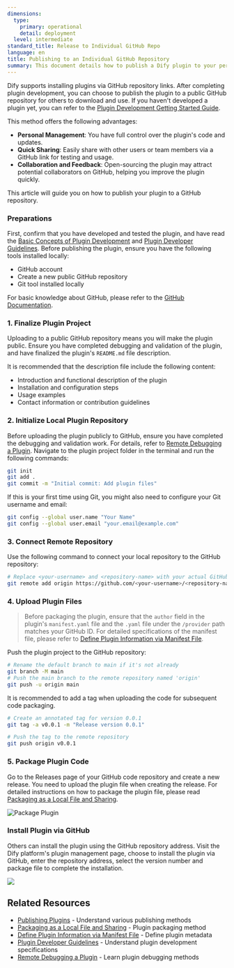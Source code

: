 ```yaml
---
dimensions:
  type:
    primary: operational
    detail: deployment
  level: intermediate
standard_title: Release to Individual GitHub Repo
language: en
title: Publishing to an Individual GitHub Repository
summary: This document details how to publish a Dify plugin to your personal GitHub repository, including preparations, initializing the local plugin repository, connecting to the remote repository, uploading plugin files, packaging plugin code, and the complete process of installing the plugin via GitHub. This method allows developers to fully manage their plugin code and updates.
---
```


Dify supports installing plugins via GitHub repository links. After completing plugin development, you can choose to publish the plugin to a public GitHub repository for others to download and use. If you haven't developed a plugin yet, you can refer to the [Plugin Development Getting Started Guide](/plugin_dev_en/0211-getting-started-dify-tool.en).

This method offers the following advantages:

*   **Personal Management**: You have full control over the plugin's code and updates.
*   **Quick Sharing**: Easily share with other users or team members via a GitHub link for testing and usage.
*   **Collaboration and Feedback**: Open-sourcing the plugin may attract potential collaborators on GitHub, helping you improve the plugin quickly.

This article will guide you on how to publish your plugin to a GitHub repository.

### Preparations

First, confirm that you have developed and tested the plugin, and have read the [Basic Concepts of Plugin Development](/plugin_dev_en/0111-getting-started-dify-plugin.en) and [Plugin Developer Guidelines](/plugin_dev_en/0312-contributor-covenant-code-of-conduct.en). Before publishing the plugin, ensure you have the following tools installed locally:

*   GitHub account
*   Create a new public GitHub repository
*   Git tool installed locally

For basic knowledge about GitHub, please refer to the [GitHub Documentation](https://docs.github.com/en/repositories/creating-and-managing-repositories/creating-a-new-repository).

### 1. Finalize Plugin Project

Uploading to a public GitHub repository means you will make the plugin public. Ensure you have completed debugging and validation of the plugin, and have finalized the plugin's `README.md` file description.

It is recommended that the description file include the following content:

*   Introduction and functional description of the plugin
*   Installation and configuration steps
*   Usage examples
*   Contact information or contribution guidelines

### 2. Initialize Local Plugin Repository

Before uploading the plugin publicly to GitHub, ensure you have completed the debugging and validation work. For details, refer to [Remote Debugging a Plugin](/plugin_dev_en/0411-remote-debug-a-plugin.en). Navigate to the plugin project folder in the terminal and run the following commands:

```bash
git init
git add .
git commit -m "Initial commit: Add plugin files"
```

If this is your first time using Git, you might also need to configure your Git username and email:

```bash
git config --global user.name "Your Name"
git config --global user.email "your.email@example.com"
```

### 3. Connect Remote Repository

Use the following command to connect your local repository to the GitHub repository:

```bash
# Replace <your-username> and <repository-name> with your actual GitHub username and repository name
git remote add origin https://github.com/<your-username>/<repository-name>.git
```

### 4. Upload Plugin Files

> Before packaging the plugin, ensure that the `author` field in the plugin's `manifest.yaml` file and the `.yaml` file under the `/provider` path matches your GitHub ID. For detailed specifications of the manifest file, please refer to [Define Plugin Information via Manifest File](/plugin_dev_en/0411-plugin-info-by-manifest.en).

Push the plugin project to the GitHub repository:

```bash
# Rename the default branch to main if it's not already
git branch -M main
# Push the main branch to the remote repository named 'origin'
git push -u origin main
```

It is recommended to add a tag when uploading the code for subsequent code packaging.

```bash
# Create an annotated tag for version 0.0.1
git tag -a v0.0.1 -m "Release version 0.0.1"

# Push the tag to the remote repository
git push origin v0.0.1
```

### 5. Package Plugin Code

Go to the Releases page of your GitHub code repository and create a new release. You need to upload the plugin file when creating the release. For detailed instructions on how to package the plugin file, please read [Packaging as a Local File and Sharing](/plugin_dev_en/0322-release-by-file.en).

![Package Plugin](https://assets-docs.dify.ai/2024/12/5cb4696348cc6903e380287fce8f529d.png)

### Install Plugin via GitHub

Others can install the plugin using the GitHub repository address. Visit the Dify platform's plugin management page, choose to install the plugin via GitHub, enter the repository address, select the version number and package file to complete the installation.

![](https://assets-docs.dify.ai/2024/12/3c2612349c67e6898a1f33a7cc320468.png)

## Related Resources

-   [Publishing Plugins](/plugin_dev_en/0321-release-overview.en) - Understand various publishing methods
-   [Packaging as a Local File and Sharing](/plugin_dev_en/0322-release-by-file.en) - Plugin packaging method
-   [Define Plugin Information via Manifest File](/plugin_dev_en/0411-plugin-info-by-manifest.en) - Define plugin metadata
-   [Plugin Developer Guidelines](/plugin_dev_en/0312-contributor-covenant-code-of-conduct.en) - Understand plugin development specifications
-   [Remote Debugging a Plugin](/plugin_dev_en/0411-remote-debug-a-plugin.en) - Learn plugin debugging methods